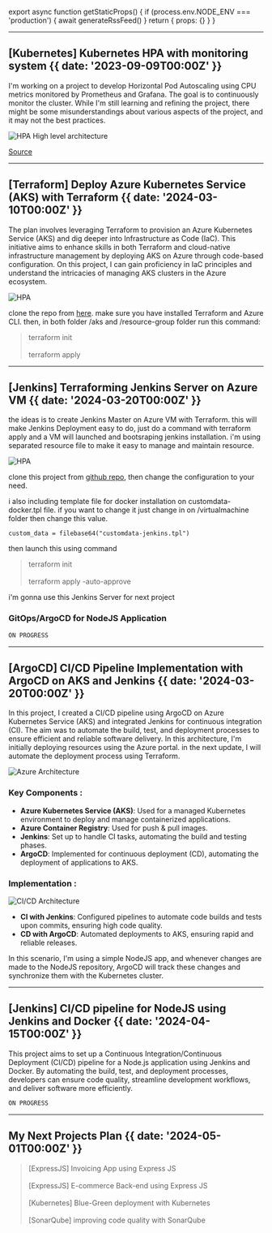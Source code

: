 
export async function getStaticProps() {
  if (process.env.NODE_ENV === 'production') {
    await generateRssFeed()
  }
  return { props: {} }
}

---

## [Kubernetes] Kubernetes HPA with monitoring system {{ date: '2023-09-09T00:00Z' }}

I'm working on a project to develop Horizontal Pod Autoscaling using CPU metrics monitored by Prometheus and Grafana. 
The goal is to continuously monitor the cluster. While I'm still learning and refining the project, 
there might be some misunderstandings about various aspects of the project, and it may not the best practices.

![HPA High level architecture](src/images/HPA.jpg)

[Source](https://github.com/kurniawaanr/HPA.git)

---

## [Terraform] Deploy Azure Kubernetes Service (AKS) with Terraform {{ date: '2024-03-10T00:00Z' }}

The plan involves leveraging Terraform to provision an Azure Kubernetes Service (AKS) and dig deeper into Infrastructure as Code (IaC).
This initiative aims to enhance skills in both Terraform and cloud-native infrastructure management by deploying AKS on Azure through code-based configuration.
On this project, I can gain proficiency in IaC principles and understand the intricacies of managing AKS clusters in the Azure ecosystem.

![HPA](src/images/azure-terraform.png)

clone the repo from [here](https://github.com/kurniawaanr/azure-terraform.git). make sure you have installed Terraform and Azure CLI. 
then, in both folder /aks and /resource-group folder run this command:
> terraform init<br></br>
terraform apply

---
## [Jenkins] Terraforming Jenkins Server on Azure VM {{ date: '2024-03-20T00:00Z' }}

the ideas is to create Jenkins Master on Azure VM with Terraform.
this will make Jenkins Deployment easy to do, just do a command with terraform apply and a VM will launched and bootsraping jenkins installation. 
i'm using separated resource file to make it easy to manage and maintain resource.

![HPA](src/images/azure-jenkins.png)

clone this project from [github repo](https://github.com/kurniawaanr/jenkins-terraform), then change the configuration to your need.


i also including template file for docker installation on customdata-docker.tpl file. if you want to change it just change in on /virtualmachine folder then change this value.
```hcl
custom_data = filebase64("customdata-jenkins.tpl")
``` 
then launch this using command

>terraform init<br></br>
>terraform apply -auto-approve


i'm gonna use this Jenkins Server for next project
### GitOps/ArgoCD for NodeJS Application

```javascript
ON PROGRESS
```

---

## [ArgoCD] CI/CD Pipeline Implementation with ArgoCD on AKS and Jenkins {{ date: '2024-03-20T00:00Z' }}

In this project, I created a CI/CD pipeline using ArgoCD on Azure Kubernetes Service (AKS) and integrated Jenkins for continuous integration (CI). 
The aim was to automate the build, test, and deployment processes to ensure efficient and reliable software delivery. In this architecture, I'm initially deploying resources using the Azure portal. 
in the next update, I will automate the deployment process using Terraform.

![Azure Architecture](src/images/argocdAKS.gif)

### Key Components :
- <b>Azure Kubernetes Service (AKS)</b>: Used for a managed Kubernetes environment to deploy and manage containerized applications.
- <b>Azure Container Registry</b>: Used for push & pull images.
- <b>Jenkins</b>: Set up to handle CI tasks, automating the build and testing phases.
- <b>ArgoCD</b>: Implemented for continuous deployment (CD), automating the deployment of applications to AKS.

### Implementation :

![CI/CD Architecture](src/images/CICD.gif)
- <b>CI with Jenkins</b>: Configured pipelines to automate code builds and tests upon commits, ensuring high code quality.
- <b>CD with ArgoCD</b>: Automated deployments to AKS, ensuring rapid and reliable releases.

In this scenario, I'm using a simple NodeJS app, and whenever changes are made to the NodeJS repository, ArgoCD will track these changes and synchronize them with the Kubernetes cluster.

---

## [Jenkins] CI/CD pipeline for NodeJS using Jenkins and Docker {{ date: '2024-04-15T00:00Z' }}

This project aims to set up a Continuous Integration/Continuous Deployment (CI/CD) pipeline for a Node.js application using Jenkins and Docker.
By automating the build, test, and deployment processes, developers can ensure code quality, streamline development workflows, and deliver software more efficiently.

```javascript
ON PROGRESS
```

---

## My Next Projects Plan {{ date: '2024-05-01T00:00Z' }}

> [ExpressJS] Invoicing App using Express JS <br></br> [ExpressJS] E-commerce Back-end using Express JS <br></br> [Kubernetes] Blue-Green deployment with Kubernetes <br></br> [SonarQube] improving code quality with SonarQube

